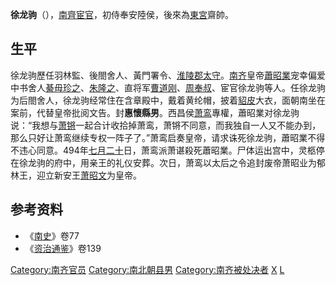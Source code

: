 '''徐龙驹'''（{{bd|？||494年|catIdx=X}}），[[南齊|南齊]][[宦官|宦官]]，初侍奉安陸侯，後來為[[東宮|東宮]]齋帥。

== 生平 ==
徐龙驹歷任羽林監、後閤舍人、黃門署令、[[淮陵郡|淮陵郡]][[太守|太守]]。[[南齐|南齐]]皇帝[[蕭昭業|蕭昭業]]宠幸偏爱中书舍人[[綦毋珍之|綦毋珍之]]、[[朱隆之|朱隆之]]、直将军[[曹道刚|曹道刚]]、[[周奉叔|周奉叔]]、宦官徐龙驹等人。任徐龙驹为后閤舍人，徐龙驹经常住在含章殿中，戴着黄纶帽，披着[[貂皮|貂皮]]大衣，面朝南坐在案前，代替皇帝批阅文告。封'''惠懷縣男'''。西昌侯[[萧鸾|萧鸾]]專權，蕭昭業对徐龙驹说：“我想与[[萧锵|萧锵]]一起合计收拾掉萧鸾，萧锵不同意，而我独自一人又不能办到，那么只好让萧鸾继续专权一阵子了。”萧鸾启奏皇帝，请求诛死徐龙驹，蕭昭業不得不违心同意。494年[[七月二十|七月二十]]日，萧鸾派萧谌殺死蕭昭業。尸体运出宫中，灵柩停在徐龙驹的府中，用亲王的礼仪安葬。次日，萧鸾以太后之令追封废帝萧昭业为郁林王，迎立新安王[[萧昭文|萧昭文]]为皇帝。

==参考资料==
* 《[[南史|南史]]》卷77
* 《[[资治通鉴|资治通鉴]]》卷139

[[Category:南齐官员|Category:南齐官员]]
[[Category:南北朝县男|Category:南北朝县男]]
[[Category:南齐被处决者|Category:南齐被处决者]]
[[Category:中国宦官|X]]
[[Category:徐姓|L]]